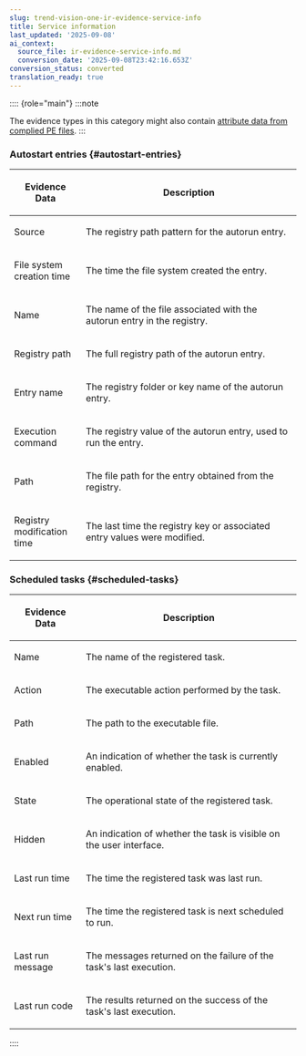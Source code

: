 ```yaml
---
slug: trend-vision-one-ir-evidence-service-info
title: Service information
last_updated: '2025-09-08'
ai_context:
  source_file: ir-evidence-service-info.md
  conversion_date: '2025-09-08T23:42:16.653Z'
conversion_status: converted
translation_ready: true
---
```


:::: {role="main"}
:::note

The evidence types in this category might also contain [attribute data from complied PE files](portable-executable-pe-attributes.mdx).
:::

### Autostart entries {#autostart-entries}

<table>
<colgroup>
<col style="width: 25%" />
<col style="width: 75%" />
</colgroup>
<thead>
<tr>
<th><p>Evidence Data</p></th>
<th><p>Description</p></th>
</tr>
</thead>
<tbody>
<tr>
<td><p>Source</p></td>
<td><p>The registry path pattern for the autorun entry.</p></td>
</tr>
<tr>
<td><p>File system creation time</p></td>
<td><p>The time the file system created the entry.</p></td>
</tr>
<tr>
<td><p>Name</p></td>
<td><p>The name of the file associated with the autorun entry in the registry.</p></td>
</tr>
<tr>
<td><p>Registry path</p></td>
<td><p>The full registry path of the autorun entry.</p></td>
</tr>
<tr>
<td><p>Entry name</p></td>
<td><p>The registry folder or key name of the autorun entry.</p></td>
</tr>
<tr>
<td><p>Execution command</p></td>
<td><p>The registry value of the autorun entry, used to run the entry.</p></td>
</tr>
<tr>
<td><p>Path</p></td>
<td><p>The file path for the entry obtained from the registry.</p></td>
</tr>
<tr>
<td><p>Registry modification time</p></td>
<td><p>The last time the registry key or associated entry values were modified.</p></td>
</tr>
</tbody>
</table>

### Scheduled tasks {#scheduled-tasks}

<table>
<colgroup>
<col style="width: 25%" />
<col style="width: 75%" />
</colgroup>
<thead>
<tr>
<th><p>Evidence Data</p></th>
<th><p>Description</p></th>
</tr>
</thead>
<tbody>
<tr>
<td><p>Name</p></td>
<td><p>The name of the registered task.</p></td>
</tr>
<tr>
<td><p>Action</p></td>
<td><p>The executable action performed by the task.</p></td>
</tr>
<tr>
<td><p>Path</p></td>
<td><p>The path to the executable file.</p></td>
</tr>
<tr>
<td><p>Enabled</p></td>
<td><p>An indication of whether the task is currently enabled.</p></td>
</tr>
<tr>
<td><p>State</p></td>
<td><p>The operational state of the registered task.</p></td>
</tr>
<tr>
<td><p>Hidden</p></td>
<td><p>An indication of whether the task is visible on the user interface.</p></td>
</tr>
<tr>
<td><p>Last run time</p></td>
<td><p>The time the registered task was last run.</p></td>
</tr>
<tr>
<td><p>Next run time</p></td>
<td><p>The time the registered task is next scheduled to run.</p></td>
</tr>
<tr>
<td><p>Last run message</p></td>
<td><p>The messages returned on the failure of the task's last execution.</p></td>
</tr>
<tr>
<td><p>Last run code</p></td>
<td><p>The results returned on the success of the task's last execution.</p></td>
</tr>
</tbody>
</table>
::::
